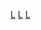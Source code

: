 {{Commons cat|Blues}}
{{Cat main|藍調}}

[[Category:美國音樂風格|L]]
[[Category:美國民俗音樂|L]]
[[Category:非裔美國人音樂|L]]